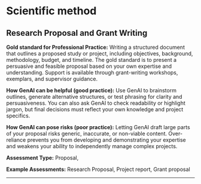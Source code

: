 #  Scientific method 
 
## Research Proposal and Grant Writing

**Gold standard for Professional Practice:** Writing a structured document that outlines a proposed study or project, including objectives, background, methodology, budget, and timeline. The gold standard is to present a persuasive and feasible proposal based on your own expertise and understanding. Support is available through grant-writing workshops, exemplars, and supervisor guidance.

**How GenAI can be helpful (good practice):** Use GenAI to brainstorm outlines, generate alternative structures, or test phrasing for clarity and persuasiveness. You can also ask GenAI to check readability or highlight jargon, but final decisions must reflect your own knowledge and project specifics. 

**How GenAI can pose risks (poor practice):** Letting GenAI draft large parts of your proposal risks generic, inaccurate, or non-viable content. Over-reliance prevents you from developing and demonstrating your expertise and weakens your ability to independently manage complex projects.

**Assessment Type:** Proposal,

**Example Assessments:** Research Proposal, Project report, Grant proposal

---
